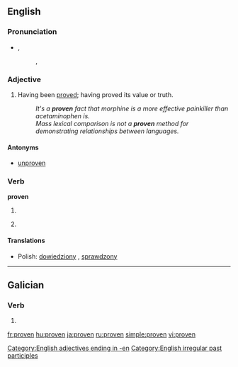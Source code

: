 {{also|provén}}
==English==

===Pronunciation===
* {{IPA|/'pruːvən/}}, {{SAMPA|/"pru:v@n/}}
*: {{rhymes|əʊvən}}, {{rhymes|uːvən}}

===Adjective===
{{en-adj}}

# Having been [[prove]]d; having proved its value or truth.
#: ''It's a '''proven''' fact that morphine is a more effective painkiller than acetaminophen is.''
#: ''Mass lexical comparison is not a '''proven''' method for demonstrating relationships between languages.''

====Antonyms====
* {{sense|having been proved}} [[unproven]]

===Verb===
'''proven'''

# {{context|often|_|proscribed}} {{past participle of|[[prove]]}}
# {{past participle of|proove}}

====Translations====
{{trans-top|past participle of prove}}
* Polish: [[dowiedziony]] {{m}}, [[sprawdzony]] {{m}}
{{trans-mid}}
{{trans-bottom}}

[[Category:English adjectives ending in -en]]
[[Category:English irregular past participles]]

----

==Galician==

===Verb===
{{gl-verb-form}}

# {{conjugation of|[[provir#Galician|provir]]||2|s|imp}}

[[fr:proven]]
[[hu:proven]]
[[ja:proven]]
[[ru:proven]]
[[simple:proven]]
[[vi:proven]]